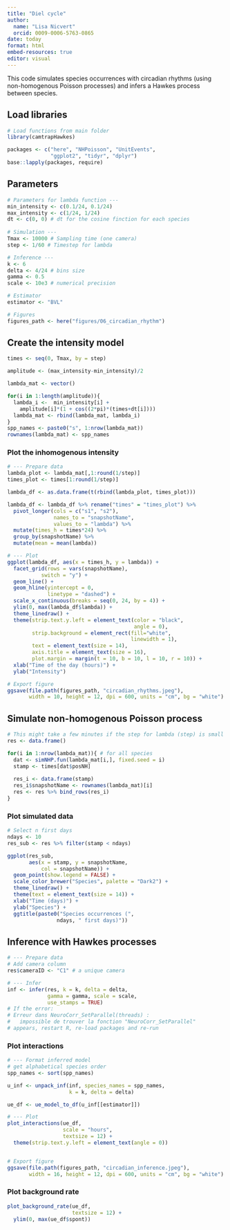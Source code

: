 ```yaml
---
title: "Diel cycle"
author: 
  name: "Lisa Nicvert"
  orcid: 0009-0006-5763-0865
date: today
format: html
embed-resources: true
editor: visual
---
```


This code simulates species occurrences with circadian rhythms (using non-homogenous Poisson processes) and infers a Hawkes process between species.

## Load libraries

```r
# Load functions from main folder
library(camtrapHawkes)

packages <- c("here", "NHPoisson", "UnitEvents",
              "ggplot2", "tidyr", "dplyr")
base::lapply(packages, require)
```

## Parameters

```r
# Parameters for lambda function ---
min_intensity <- c(0.1/24, 0.1/24)
max_intensity <- c(1/24, 1/24)
dt <- c(0, 0) # dt for the cosine finction for each species
  
# Simulation ---
Tmax <- 10000 # Sampling time (one camera)
step <- 1/60 # Timestep for lambda

# Inference ---
k <- 6
delta <- 4/24 # bins size
gamma <- 0.5
scale <- 10e3 # numerical precision 

# Estimator
estimator <- "BVL"

# Figures
figures_path <- here("figures/06_circadian_rhythm")
```

## Create the intensity model

```r
times <- seq(0, Tmax, by = step)

amplitude <- (max_intensity-min_intensity)/2

lambda_mat <- vector()

for(i in 1:length(amplitude)){
  lambda_i <-  min_intensity[i] + 
    amplitude[i]*(1 + cos((2*pi)*(times+dt[i])))
  lambda_mat <- rbind(lambda_mat, lambda_i)
}
spp_names <- paste0("s", 1:nrow(lambda_mat))
rownames(lambda_mat) <- spp_names
```

### Plot the inhomogenous intensity

```r
# --- Prepare data
lambda_plot <- lambda_mat[,1:round(1/step)]
times_plot <- times[1:round(1/step)]

lambda_df <- as.data.frame(t(rbind(lambda_plot, times_plot)))

lambda_df <- lambda_df %>% rename("times" = "times_plot") %>%
  pivot_longer(cols = c("s1", "s2"), 
               names_to = "snapshotName",
               values_to = "lambda") %>%
  mutate(times_h = times*24) %>%
  group_by(snapshotName) %>%
  mutate(mean = mean(lambda))

# --- Plot
ggplot(lambda_df, aes(x = times_h, y = lambda)) +
  facet_grid(rows = vars(snapshotName),
           switch = "y") +
  geom_line() +
  geom_hline(yintercept = 0,
             linetype = "dashed") +
  scale_x_continuous(breaks = seq(0, 24, by = 4)) +
  ylim(0, max(lambda_df$lambda)) +
  theme_linedraw() +
  theme(strip.text.y.left = element_text(color = "black", 
                                         angle = 0),
        strip.background = element_rect(fill="white",
                                        linewidth = 1),
        text = element_text(size = 14),
        axis.title = element_text(size = 16),
        plot.margin = margin(t = 10, b = 10, l = 10, r = 10)) +
  xlab("Time of the day (hours)") +
  ylab("Intensity")

# Export figure
ggsave(file.path(figures_path, "circadian_rhythms.jpeg"),
       width = 10, height = 12, dpi = 600, units = "cm", bg = "white")
```

## Simulate non-homogenous Poisson process

```r
# This might take a few minutes if the step for lambda (step) is small
res <- data.frame()

for(i in 1:nrow(lambda_mat)){ # for all species
  dat <- simNHP.fun(lambda_mat[i,], fixed.seed = i)
  stamp <- times[dat$posNH]
  
  res_i <- data.frame(stamp)
  res_i$snapshotName <- rownames(lambda_mat)[i]
  res <- res %>% bind_rows(res_i)
}
```

### Plot simulated data

```r
# Select n first days
ndays <- 10
res_sub <- res %>% filter(stamp < ndays)

ggplot(res_sub, 
       aes(x = stamp, y = snapshotName, 
           col = snapshotName)) +
  geom_point(show.legend = FALSE) +
  scale_color_brewer("Species", palette = "Dark2") +
  theme_linedraw() +
  theme(text = element_text(size = 14)) +
  xlab("Time (days)") +
  ylab("Species") +
  ggtitle(paste0("Species occurrences (",
                ndays, " first days)"))
```

## Inference with Hawkes processes

```r
# --- Prepare data
# Add camera column
res$cameraID <- "C1" # a unique camera

# --- Infer
inf <- infer(res, k = k, delta = delta,
             gamma = gamma, scale = scale,
             use_stamps = TRUE)
# If the error:
# Erreur dans NeuroCorr_SetParallel(threads) : 
#   impossible de trouver la fonction "NeuroCorr_SetParallel"
# appears, restart R, re-load packages and re-run
```

### Plot interactions

```r
# --- Format inferred model
# get alphabetical species order 
spp_names <- sort(spp_names)

u_inf <- unpack_inf(inf, species_names = spp_names, 
                    k = k, delta = delta)

ue_df <- ue_model_to_df(u_inf[[estimator]])

# --- Plot
plot_interactions(ue_df,
                  scale = "hours", 
                  textsize = 12) +
  theme(strip.text.y.left = element_text(angle = 0))


# Export figure
ggsave(file.path(figures_path, "circadian_inference.jpeg"),
       width = 16, height = 12, dpi = 600, units = "cm", bg = "white")

```

### Plot background rate

```r
plot_background_rate(ue_df,
                     textsize = 12) +
  ylim(0, max(ue_df$spont))
```
